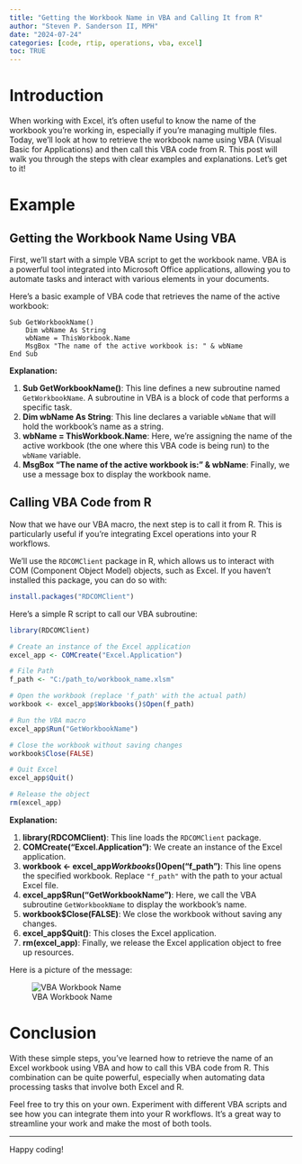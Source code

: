 ```yaml
---
title: "Getting the Workbook Name in VBA and Calling It from R"
author: "Steven P. Sanderson II, MPH"
date: "2024-07-24"
categories: [code, rtip, operations, vba, excel]
toc: TRUE
---
```


# Introduction

When working with Excel, it's often useful to know the name of the workbook you're working in, especially if you're managing multiple files. Today, we'll look at how to retrieve the workbook name using VBA (Visual Basic for Applications) and then call this VBA code from R. This post will walk you through the steps with clear examples and explanations. Let's get to it!

# Example

## Getting the Workbook Name Using VBA

First, we'll start with a simple VBA script to get the workbook name. VBA is a powerful tool integrated into Microsoft Office applications, allowing you to automate tasks and interact with various elements in your documents.

Here's a basic example of VBA code that retrieves the name of the active workbook:

```vba
Sub GetWorkbookName()
    Dim wbName As String
    wbName = ThisWorkbook.Name
    MsgBox "The name of the active workbook is: " & wbName
End Sub
```

**Explanation:**

1.    **Sub GetWorkbookName()**: This line defines a new subroutine named `GetWorkbookName`. A subroutine in VBA is a block of code that performs a specific task.
2.    **Dim wbName As String**: This line declares a variable `wbName` that will hold the workbook's name as a string.
3.    **wbName = ThisWorkbook.Name**: Here, we're assigning the name of the active workbook (the one where this VBA code is being run) to the `wbName` variable.
4.    **MsgBox "The name of the active workbook is: " & wbName**: Finally, we use a message box to display the workbook name.

## Calling VBA Code from R

Now that we have our VBA macro, the next step is to call it from R. This is particularly useful if you're integrating Excel operations into your R workflows.

We'll use the `RDCOMClient` package in R, which allows us to interact with COM (Component Object Model) objects, such as Excel. If you haven't installed this package, you can do so with:

```r
install.packages("RDCOMClient")
```

Here's a simple R script to call our VBA subroutine:

```r
library(RDCOMClient)

# Create an instance of the Excel application
excel_app <- COMCreate("Excel.Application")

# File Path
f_path <- "C:/path_to/workbook_name.xlsm"

# Open the workbook (replace 'f_path' with the actual path)
workbook <- excel_app$Workbooks()$Open(f_path)

# Run the VBA macro
excel_app$Run("GetWorkbookName")

# Close the workbook without saving changes
workbook$Close(FALSE)

# Quit Excel
excel_app$Quit()

# Release the object
rm(excel_app)
```

**Explanation:**

1.    **library(RDCOMClient)**: This line loads the `RDCOMClient` package.
2.    **COMCreate("Excel.Application")**: We create an instance of the Excel application.
3.    **workbook <- excel_app$Workbooks()$Open("f_path")**: This line opens the specified workbook. Replace `"f_path"` with the path to your actual Excel file.
4.    **excel_app$Run("GetWorkbookName")**: Here, we call the VBA subroutine `GetWorkbookName` to display the workbook's name.
5.    **workbook$Close(FALSE)**: We close the workbook without saving any changes.
6.    **excel_app$Quit()**: This closes the Excel application.
7.    **rm(excel_app)**: Finally, we release the Excel application object to free up resources.

Here is a picture of the message:

![VBA Workbook Name](Capture.PNG)

# Conclusion

With these simple steps, you've learned how to retrieve the name of an Excel workbook using VBA and how to call this VBA code from R. This combination can be quite powerful, especially when automating data processing tasks that involve both Excel and R.

Feel free to try this on your own. Experiment with different VBA scripts and see how you can integrate them into your R workflows. It's a great way to streamline your work and make the most of both tools. 

---

Happy coding!
